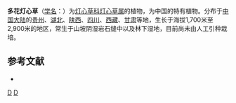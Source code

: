 {{Speciesbox 
| taxon = Juncus modicus
| authority = N. E. Brown
}}

'''多花灯心草'''（[[学名|学名]]：{{lang|la|''Juncus modicus''}}）为[[灯心草科|灯心草科]][[灯心草属|灯心草属]]的植物，为中国的特有植物。分布于[[中国大陆|中国大陆]]的[[贵州|贵州]]、[[湖北|湖北]]、[[陕西|陕西]]、[[四川|四川]]、[[西藏|西藏]]、[[甘肃|甘肃]]等地，生长于海拔1,700米至2,900米的地区，常生于山坡阴湿岩石缝中以及林下湿地，目前尚未由人工引种栽培。

== 参考文献 ==
<div class="references-small">
* {{cite web| url =http://www.bioinfo.cn/db05/KmzwSpecies.php?action=view&id=11543| title =多花灯心草| work =《中国高等植物数据库全库》| publisher =中国科学院微生物研究所| author =昆明植物研究所| accessdate =2009-02-24| deadurl =yes| archiveurl =https://web.archive.org/web/20160305082602/http://www.bioinfo.cn/db05/KmzwSpecies.php?action=view&id=11543| archivedate =2016-03-05}}
</div>
{{Taxonbar|from=Q10933028}}

[[Category:灯心草属|D]]
[[Category:中國特有植物|D]]